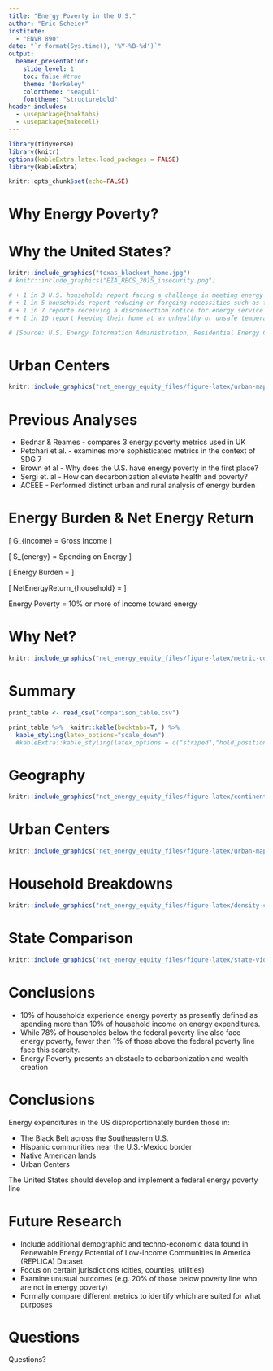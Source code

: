 ---
title: "Energy Poverty in the U.S."
author: "Eric Scheier"
institute: 
  - "ENVR 890"
date: "`r format(Sys.time(), '%Y-%B-%d')`"
output: 
  beamer_presentation:
    slide_level: 1
    toc: false #true
    theme: "Berkeley"
    colortheme: "seagull"
    fonttheme: "structurebold"
header-includes:
  - \usepackage{booktabs}
  - \usepackage{makecell}
---

```{r setup, include=FALSE}
library(tidyverse)
library(knitr)
options(kableExtra.latex.load_packages = FALSE)
library(kableExtra)

knitr::opts_chunk$set(echo=FALSE)
```

# Why Energy Poverty?

\begin{columns}
\column{0.6\textwidth}
```{r sdgs}
knitr::include_graphics("Goal-7-infographic.png")
```

\column{0.4\textwidth}
[Source: United Nations]
\end{columns}


# Why the United States?

```{r insecurity}
knitr::include_graphics("texas_blackout_home.jpg")
# knitr::include_graphics("EIA_RECS_2015_insecurity.png")

# + 1 in 3 U.S. households report facing a challenge in meeting energy needs
# + 1 in 5 households report reducing or forgoing necessities such as food and medicine to pay an energy bill
# + 1 in 7 reporte receiving a disconnection notice for energy service
# + 1 in 10 report keeping their home at an unhealthy or unsafe temperature

# [Source: U.S. Energy Information Administration, Residential Energy Consumption Survey 2015]
```

# Urban Centers

```{r}
knitr::include_graphics("net_energy_equity_files/figure-latex/urban-map-1.pdf")
```

# Previous Analyses

+ Bednar & Reames - compares 3 energy poverty metrics used in UK
+ Petchari et al. - examines more sophisticated metrics in the context of SDG 7
+ Brown et al - Why does the U.S. have energy poverty in the first place?
+ Sergi et. al - How can decarbonization alleviate health and poverty?
+ ACEEE - Performed distinct urban and rural analysis of energy burden

# Energy Burden & Net Energy Return

\[
G_{income} = Gross\ Income
\]

\[
S_{energy} = Spending\ on\ Energy
\]


\[
Energy\ Burden = \frac{S_{energy}}{G_{income}}
\]

\[
NetEnergyReturn_{household} = \frac{G_{income} - S_{energy}}{S_{energy}}
\]

Energy Poverty = 10% or more of income toward energy

# Why Net?

```{r comparison}
knitr::include_graphics("net_energy_equity_files/figure-latex/metric-comparison-1.pdf")
```

# Summary

```{r load-table, include=FALSE}
print_table <- read_csv("comparison_table.csv")
```

```{r table, results="asis"}
print_table %>%  knitr::kable(booktabs=T, ) %>%
  kable_styling(latex_options="scale_down")
  #kableExtra::kable_styling(latex_options = c("striped","hold_position"))
```

# Geography

```{r pressure}
knitr::include_graphics("net_energy_equity_files/figure-latex/continental-map-1.pdf")
```

# Urban Centers

```{r}
knitr::include_graphics("net_energy_equity_files/figure-latex/urban-map-1.pdf")
```

# Household Breakdowns

```{r}
knitr::include_graphics("net_energy_equity_files/figure-latex/density-charts-1.pdf")
```

# State Comparison

```{r}
knitr::include_graphics("net_energy_equity_files/figure-latex/state-violin-1.pdf")
```

# Conclusions

+ 10% of households experience energy poverty as presently defined as spending more than 10% of household income on energy expenditures.
+ While 78% of households below the federal poverty line also face energy poverty, fewer than 1% of those above the federal poverty line face this scarcity. 
+ Energy Poverty presents an obstacle to debarbonization and wealth creation

# Conclusions

Energy expenditures in the US disproportionately burden those in:

+ The Black Belt across the Southeastern U.S.
+ Hispanic communities near the U.S.-Mexico border
+ Native American lands
+ Urban Centers

The United States should develop and implement a federal energy poverty line

# Future Research

+ Include additional demographic and techno-economic data found in Renewable Energy Potential of Low-Income Communities in America (REPLICA) Dataset
+ Focus on certain jurisdictions (cities, counties, utilities)
+ Examine unusual outcomes (e.g. 20% of those below poverty line who are not in energy poverty)
+ Formally compare different metrics to identify which are suited for what purposes

# Questions

Questions?
